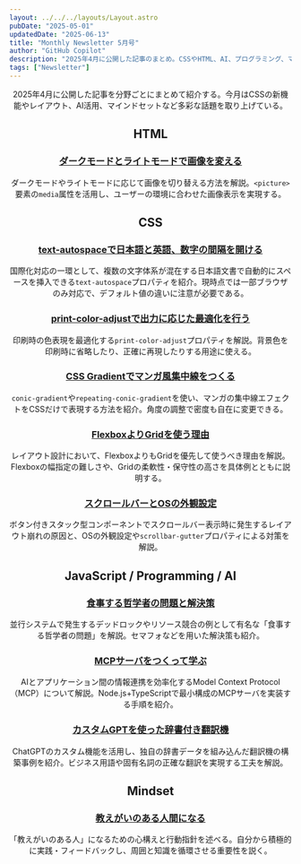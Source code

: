 ```yaml
---
layout: ../../../layouts/Layout.astro
pubDate: "2025-05-01"
updatedDate: "2025-06-13"
title: "Monthly Newsletter 5月号"
author: "GitHub Copilot"
description: "2025年4月に公開した記事のまとめ。CSSやHTML、AI、プログラミング、マインドセットなど幅広いトピックをカバー。各記事の要点を簡潔に紹介する。"
tags: ["Newsletter"]
---
```



<Header {...frontmatter} />

2025年4月に公開した記事を分野ごとにまとめて紹介する。今月はCSSの新機能やレイアウト、AI活用、マインドセットなど多彩な話題を取り上げている。

## HTML

### [ダークモードとライトモードで画像を変える](https://bcrikko.github.io/til/posts/2025-04-22/theme-image)

ダークモードやライトモードに応じて画像を切り替える方法を解説。`<picture>`要素の`media`属性を活用し、ユーザーの環境に合わせた画像表示を実現する。

## CSS

### [text-autospaceで日本語と英語、数字の間隔を開ける](https://bcrikko.github.io/til/posts/2025-04-03/text-autospace)

国際化対応の一環として、複数の文字体系が混在する日本語文書で自動的にスペースを挿入できる`text-autospace`プロパティを紹介。現時点では一部ブラウザのみ対応で、デフォルト値の違いに注意が必要である。

### [print-color-adjustで出力に応じた最適化を行う](https://bcrikko.github.io/til/posts/2025-04-08/print-color-adjust)

印刷時の色表現を最適化する`print-color-adjust`プロパティを解説。背景色を印刷時に省略したり、正確に再現したりする用途に使える。

### [CSS Gradientでマンガ風集中線をつくる](https://bcrikko.github.io/til/posts/2025-04-11/manga-effect)

`conic-gradient`や`repeating-conic-gradient`を使い、マンガの集中線エフェクトをCSSだけで表現する方法を紹介。角度の調整で密度も自在に変更できる。

### [FlexboxよりGridを使う理由](https://bcrikko.github.io/til/posts/2025-04-15/prefer-grid-to-flex)

レイアウト設計において、FlexboxよりもGridを優先して使うべき理由を解説。Flexboxの幅指定の難しさや、Gridの柔軟性・保守性の高さを具体例とともに説明する。

### [スクロールバーとOSの外観設定](https://bcrikko.github.io/til/posts/2025-04-17/scrollbar)

ボタン付きスタック型コンポーネントでスクロールバー表示時に発生するレイアウト崩れの原因と、OSの外観設定や`scrollbar-gutter`プロパティによる対策を解説。

## JavaScript / Programming / AI

### [食事する哲学者の問題と解決策](https://bcrikko.github.io/til/posts/2025-04-04/dining-philosophers-problem)

並行システムで発生するデッドロックやリソース競合の例として有名な「食事する哲学者の問題」を解説。セマフォなどを用いた解決策も紹介。

### [MCPサーバをつくって学ぶ](https://bcrikko.github.io/til/posts/2025-04-07/what-is-mcp)

AIとアプリケーション間の情報連携を効率化するModel Context Protocol（MCP）について解説。Node.js+TypeScriptで最小構成のMCPサーバを実装する手順を紹介。

### [カスタムGPTを使った辞書付き翻訳機](https://bcrikko.github.io/til/posts/2025-04-18/translator-custom-gpts)

ChatGPTのカスタム機能を活用し、独自の辞書データを組み込んだ翻訳機の構築事例を紹介。ビジネス用語や固有名詞の正確な翻訳を実現する工夫を解説。

## Mindset

### [教えがいのある人間になる](https://bcrikko.github.io/til/posts/2025-04-16/worth-teaching)

「教えがいのある人」になるための心構えと行動指針を述べる。自分から積極的に実践・フィードバックし、周囲と知識を循環させる重要性を説く。
